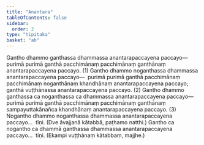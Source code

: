 ```yaml
---
title: "Anantara"
tableOfContents: false
sidebar:
  order: 2
type: "tipitaka"
basket: "ab"
---
```



<DynamicBreadcrumb />

<Division number="25">

<Paragraph number="1668">
Gantho dhammo ganthassa dhammassa anantarapaccayena paccayo—  purimā purimā ganthā pacchimānaṃ pacchimānaṃ ganthānaṃ anantarapaccayena paccayo. (1)
</Paragraph>

<Paragraph number="1669">
Gantho dhammo noganthassa dhammassa anantarapaccayena paccayo—  purimā purimā ganthā pacchimānaṃ pacchimānaṃ noganthānaṃ khandhānaṃ anantarapaccayena paccayo; ganthā vuṭṭhānassa anantarapaccayena paccayo. (2)
</Paragraph>

<Paragraph number="1670">
Gantho dhammo ganthassa ca noganthassa ca dhammassa anantarapaccayena paccayo—  purimā purimā ganthā pacchimānaṃ pacchimānaṃ ganthānaṃ sampayuttakānañca khandhānaṃ anantarapaccayena paccayo. (3)
</Paragraph>

</Division>
<Division number="26">

<Paragraph number="1671">
Nogantho dhammo noganthassa dhammassa anantarapaccayena paccayo…  tīṇi. (Dve āvajjanā kātabbā, paṭhamo natthi.)
</Paragraph>

<Paragraph number="1672">
Gantho ca nogantho ca dhammā ganthassa dhammassa anantarapaccayena paccayo…  tīṇi. (Ekampi vuṭṭhānaṃ kātabbaṃ, majjhe.)
</Paragraph>
</Division>